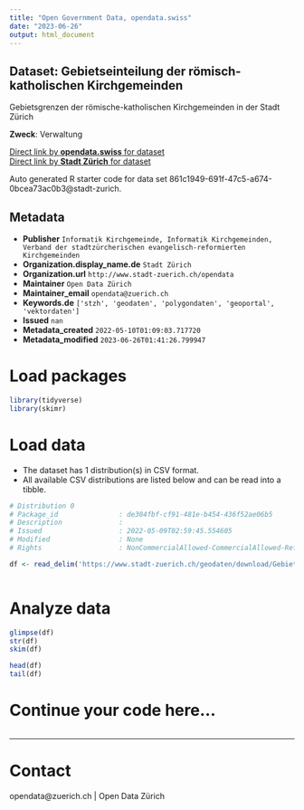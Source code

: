 ```yaml
---
title: "Open Government Data, opendata.swiss"
date: "2023-06-26"
output: html_document
---
```


## Dataset: Gebietseinteilung der römisch-katholischen Kirchgemeinden

Gebietsgrenzen der römische-katholischen Kirchgemeinden in der Stadt Zürich

**Zweck**: Verwaltung

[Direct link by **opendata.swiss** for dataset](https://opendata.swiss/de/dataset/gebietseinteilung-der-romisch-katholischen-kirchgemeinden)<br>
[Direct link by **Stadt Zürich** for dataset](https://data.stadt-zuerich.ch/dataset/geo_gebietseinteilung_der_roemisch_katholischen_kirchgemeinden)

Auto generated R starter code for data set 861c1949-691f-47c5-a674-0bcea73ac0b3@stadt-zurich.

## Metadata

- **Publisher** `Informatik Kirchgemeinde, Informatik Kirchgemeinden, Verband der stadtzürcherischen evangelisch-reformierten Kirchgemeinden`
- **Organization.display_name.de** `Stadt Zürich`
- **Organization.url** `http://www.stadt-zuerich.ch/opendata`
- **Maintainer** `Open Data Zürich`
- **Maintainer_email** `opendata@zuerich.ch`
- **Keywords.de** `['stzh', 'geodaten', 'polygondaten', 'geoportal', 'vektordaten']`
- **Issued** `nan`
- **Metadata_created** `2022-05-10T01:09:03.717720`
- **Metadata_modified** `2023-06-26T01:41:26.799947`


# Load packages

```r

library(tidyverse)
library(skimr)

```

# Load data

-   The dataset has 1 distribution(s) in CSV format.
-   All available CSV distributions are listed below and can be read into a tibble.

```r

# Distribution 0
# Package_id               : de304fbf-cf91-481e-b454-436f52ae06b5
# Description              : 
# Issued                   : 2022-05-09T02:59:45.554605
# Modified                 : None
# Rights                   : NonCommercialAllowed-CommercialAllowed-ReferenceNotRequired

df <- read_delim('https://www.stadt-zuerich.ch/geodaten/download/Gebietseinteilung_der_roemisch_katholischen_Kirchgemeinden?format=10008')



```

# Analyze data

```r

glimpse(df)
str(df)
skim(df)

head(df)
tail(df)

```

# Continue your code here...

```r

```

------------------------------------------------------------------------

# Contact

opendata@zuerich.ch | Open Data Zürich
